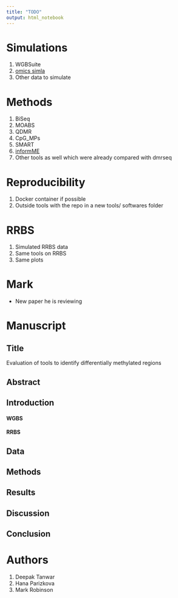 ```yaml
---
title: "TODO"
output: html_notebook
---
```



# Simulations
1. WGBSuite
2. [omics simla](https://omicssimla.sourceforge.io/WGBSinput.html)
3. Other data to simulate


# Methods
1. BiSeq
2. MOABS
3. QDMR
4. CpG_MPs
5. SMART
6. [informME](https://github.com/GarrettJenkinson/informME)
7. Other tools as well which were already compared with dmrseq


# Reproducibility
1. Docker container if possible
2. Outside tools with the repo in a new tools/ softwares folder


# RRBS
1. Simulated RRBS data
2. Same tools on RRBS
3. Same plots

# Mark
- New paper he is reviewing


# Manuscript

## Title
Evaluation of tools to identify differentially methylated regions

## Abstract

## Introduction

#### WGBS
#### RRBS
#### 

## Data

## Methods

## Results

## Discussion

## Conclusion

# Authors
1. Deepak Tanwar
2. Hana Parizkova
3. Mark Robinson
